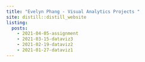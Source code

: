 ```yaml
---
title: "Evelyn Phang - Visual Analytics Projects "
site: distill::distill_website
listing: 
  posts:
    - 2021-04-05-assignment
    - 2021-03-15-dataviz3
    - 2021-02-19-dataviz2
    - 2021-01-27-dataviz1
---
```

